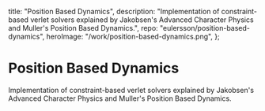   title: "Position Based Dynamics",
  description: "Implementation of constraint-based verlet solvers explained by Jakobsen's Advanced Character Physics and Muller's Position Based Dynamics.",
  repo: "eulersson/position-based-dynamics",
  heroImage: "/work/position-based-dynamics.png",
};

# Position Based Dynamics

Implementation of constraint-based verlet solvers explained by Jakobsen's
Advanced Character Physics and Muller's Position Based Dynamics.

